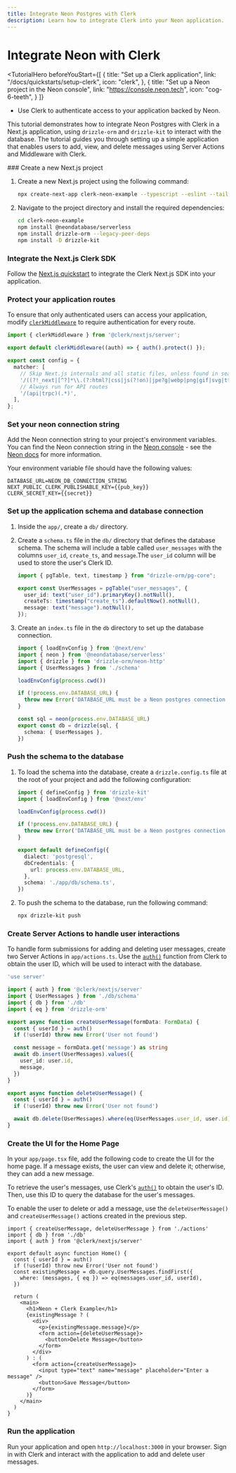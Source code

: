 ```yaml
---
title: Integrate Neon Postgres with Clerk
description: Learn how to integrate Clerk into your Neon application.
---
```


# Integrate Neon with Clerk

<TutorialHero
  beforeYouStart={[
    {
      title: "Set up a Clerk application",
      link: "/docs/quickstarts/setup-clerk",
      icon: "clerk",
    },
    {
      title: "Set up a Neon project in the Neon console",
      link: "https://console.neon.tech",
      icon: "cog-6-teeth",
    }
  ]}
>
  - Use Clerk to authenticate access to your application backed by Neon.
</TutorialHero>

This tutorial demonstrates how to integrate Neon Postgres with Clerk in a Next.js application, using `drizzle-orm` and `drizzle-kit` to interact with the database. The tutorial guides you through setting up a simple application that enables users to add, view, and delete messages using Server Actions and Middleware with Clerk.

<Steps>
  ### Create a new Next.js project

  1. Create a new Next.js project using the following command:
     ```sh {{ filename: 'terminal' }}
     npx create-next-app clerk-neon-example --typescript --eslint --tailwind --use-npm --no-src-dir --app --import-alias "@/*"
     ```
  1. Navigate to the project directory and install the required dependencies:
     ```sh {{ filename: 'terminal' }}
     cd clerk-neon-example
     npm install @neondatabase/serverless
     npm install drizzle-orm --legacy-peer-deps
     npm install -D drizzle-kit
     ```

  ### Integrate the Next.js Clerk SDK

  Follow the [Next.js quickstart](/docs/quickstarts/nextjs) to integrate the Clerk Next.js SDK into your application.

  ### Protect your application routes

  To ensure that only authenticated users can access your application, modify [`clerkMiddleware`](/docs/references/nextjs/clerk-middleware) to require authentication for every route.

  ```typescript {{ prettier: false, filename: 'middleware.ts', mark: [3] }}
  import { clerkMiddleware } from '@clerk/nextjs/server';

  export default clerkMiddleware((auth) => { auth().protect() });

  export const config = {
    matcher: [
      // Skip Next.js internals and all static files, unless found in search params
      '/((?!_next|[^?]*\\.(?:html?|css|js(?!on)|jpe?g|webp|png|gif|svg|ttf|woff2?|ico|csv|docx?|xlsx?|zip|webmanifest)).*)',
      // Always run for API routes
      '/(api|trpc)(.*)',
    ],
  };
  ```

  ### Set your neon connection string

  Add the Neon connection string to your project's environment variables. You can find the Neon connection string in the [Neon console](https://console.neon.tech/) - see the [Neon docs](https://neon.tech/docs/connect/connect-from-any-app) for more information.

  Your environment variable file should have the following values:

  ```env {{ filename: '.env.local' }}
  DATABASE_URL=NEON_DB_CONNECTION_STRING
  NEXT_PUBLIC_CLERK_PUBLISHABLE_KEY={{pub_key}}
  CLERK_SECRET_KEY={{secret}}
  ```

  ### Set up the application schema and database connection

  1. Inside the `app/`, create a `db/` directory.

  1. Create a `schema.ts` file in the `db/` directory that defines the database schema. The schema will include a table called `user_messages` with the columns `user_id`, `create_ts`, and `message`.The `user_id` column will be used to store the user's Clerk ID.

     ```typescript {{ prettier: false, filename: 'app/db/schema.ts', mark: [4] }}
     import { pgTable, text, timestamp } from "drizzle-orm/pg-core";

     export const UserMessages = pgTable("user_messages", {
       user_id: text("user_id").primaryKey().notNull(),
       createTs: timestamp("create_ts").defaultNow().notNull(),
       message: text("message").notNull(),
     });
     ```

  1. Create an `index.ts` file in the `db` directory to set up the database connection.

     ```typescript {{ filename: 'app/db/index.ts' }}
     import { loadEnvConfig } from '@next/env'
     import { neon } from '@neondatabase/serverless'
     import { drizzle } from 'drizzle-orm/neon-http'
     import { UserMessages } from './schema'

     loadEnvConfig(process.cwd())

     if (!process.env.DATABASE_URL) {
       throw new Error('DATABASE_URL must be a Neon postgres connection string')
     }

     const sql = neon(process.env.DATABASE_URL)
     export const db = drizzle(sql, {
       schema: { UserMessages },
     })
     ```

  ### Push the schema to the database

  1. To load the schema into the database, create a `drizzle.config.ts` file at the root of your project and add the following configuration:

     ```typescript {{ filename: 'drizzle.config.ts' }}
     import { defineConfig } from 'drizzle-kit'
     import { loadEnvConfig } from '@next/env'

     loadEnvConfig(process.cwd())

     if (!process.env.DATABASE_URL) {
       throw new Error('DATABASE_URL must be a Neon postgres connection string')
     }

     export default defineConfig({
       dialect: 'postgresql',
       dbCredentials: {
         url: process.env.DATABASE_URL,
       },
       schema: './app/db/schema.ts',
     })
     ```

  1. To push the schema to the database, run the following command:

     ```sh {{ filename: 'terminal' }}
     npx drizzle-kit push
     ```

  ### Create Server Actions to handle user interactions

  To handle form submissions for adding and deleting user messages, create two Server Actions in `app/actions.ts`. Use the [`auth()`](/docs/references/nextjs/auth) function from Clerk to obtain the user ID, which will be used to interact with the database.

  ```typescript {{ filename: 'app/actions.ts' }}
  'use server'

  import { auth } from '@clerk/nextjs/server'
  import { UserMessages } from './db/schema'
  import { db } from './db'
  import { eq } from 'drizzle-orm'

  export async function createUserMessage(formData: FormData) {
    const { userId } = auth()
    if (!userId) throw new Error('User not found')

    const message = formData.get('message') as string
    await db.insert(UserMessages).values({
      user_id: user.id,
      message,
    })
  }

  export async function deleteUserMessage() {
    const { userId } = auth()
    if (!userId) throw new Error('User not found')

    await db.delete(UserMessages).where(eq(UserMessages.user_id, user.id))
  }
  ```

  ### Create the UI for the Home Page

  In your `app/page.tsx` file, add the following code to create the UI for the home page. If a message exists, the user can view and delete it; otherwise, they can add a new message.

  To retrieve the user's messages, use Clerk's [`auth()`](/docs/references/nextjs/auth) to obtain the user's ID. Then, use this ID to query the database for the user's messages.

  To enable the user to delete or add a message, use the `deleteUserMessage()` and `createUserMessage()` actions created in the previous step.

  ```tsx {{ filename: 'app/page.tsx' }}
  import { createUserMessage, deleteUserMessage } from './actions'
  import { db } from './db'
  import { auth } from '@clerk/nextjs/server'

  export default async function Home() {
    const { userId } = auth()
    if (!userId) throw new Error('User not found')
    const existingMessage = db.query.UserMessages.findFirst({
      where: (messages, { eq }) => eq(messages.user_id, userId),
    })

    return (
      <main>
        <h1>Neon + Clerk Example</h1>
        {existingMessage ? (
          <div>
            <p>{existingMessage.message}</p>
            <form action={deleteUserMessage}>
              <button>Delete Message</button>
            </form>
          </div>
        ) : (
          <form action={createUserMessage}>
            <input type="text" name="message" placeholder="Enter a message" />
            <button>Save Message</button>
          </form>
        )}
      </main>
    )
  }
  ```

  ### Run the application

  Run your application and open `http://localhost:3000` in your browser. Sign in with Clerk and interact with the application to add and delete user messages.
</Steps>
